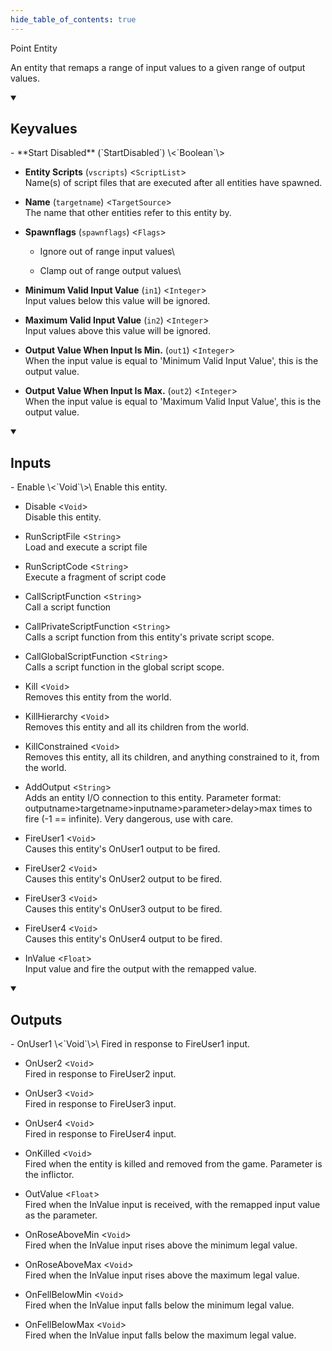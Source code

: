 ```yaml
---
hide_table_of_contents: true
---
```


<!---
!!!!!!
THIS PAGE IS AUTOGENERATED FROM GAME FGD DEFINITIONS!
DO NOT EDIT MANUALLY!
!!!!!!

In order to make edits, you can make an annotation file in /fgd_dump_overrides
-->


Point Entity

An entity that remaps a range of input values to a given range of output values.

<details open>
<summary><h2>Keyvalues</h2></summary>
- **Start Disabled** (`StartDisabled`) \<`Boolean`\>

- **Entity Scripts** (`vscripts`) \<`ScriptList`\>\
Name(s) of script files that are executed after all entities have spawned.

- **Name** (`targetname`) \<`TargetSource`\>\
The name that other entities refer to this entity by.

- **Spawnflags** (`spawnflags`) \<`Flags`\>
  - Ignore out of range input values\
    
  - Clamp out of range output values\
    


- **Minimum Valid Input Value** (`in1`) \<`Integer`\>\
Input values below this value will be ignored.

- **Maximum Valid Input Value** (`in2`) \<`Integer`\>\
Input values above this value will be ignored.

- **Output Value When Input Is Min.** (`out1`) \<`Integer`\>\
When the input value is equal to 'Minimum Valid Input Value', this is the output value.

- **Output Value When Input Is Max.** (`out2`) \<`Integer`\>\
When the input value is equal to 'Maximum Valid Input Value', this is the output value.


 </details>
<details open>
<summary><h2>Inputs</h2></summary>
- Enable \<`Void`\>\
Enable this entity.

- Disable \<`Void`\>\
Disable this entity.

- RunScriptFile \<`String`\>\
Load and execute a script file

- RunScriptCode \<`String`\>\
Execute a fragment of script code

- CallScriptFunction \<`String`\>\
Call a script function

- CallPrivateScriptFunction \<`String`\>\
Calls a script function from this entity's private script scope.

- CallGlobalScriptFunction \<`String`\>\
Calls a script function in the global script scope.

- Kill \<`Void`\>\
Removes this entity from the world.

- KillHierarchy \<`Void`\>\
Removes this entity and all its children from the world.

- KillConstrained \<`Void`\>\
Removes this entity, all its children, and anything constrained to it, from the world.

- AddOutput \<`String`\>\
Adds an entity I/O connection to this entity. Parameter format: outputname&gt;targetname>inputname&gt;parameter&gt;delay&gt;max times to fire (-1 == infinite). Very dangerous, use with care.

- FireUser1 \<`Void`\>\
Causes this entity's OnUser1 output to be fired.

- FireUser2 \<`Void`\>\
Causes this entity's OnUser2 output to be fired.

- FireUser3 \<`Void`\>\
Causes this entity's OnUser3 output to be fired.

- FireUser4 \<`Void`\>\
Causes this entity's OnUser4 output to be fired.

- InValue \<`Float`\>\
Input value and fire the output with the remapped value.


 </details>
<details open>
<summary><h2>Outputs</h2></summary>
- OnUser1 \<`Void`\>\
Fired in response to FireUser1 input.

- OnUser2 \<`Void`\>\
Fired in response to FireUser2 input.

- OnUser3 \<`Void`\>\
Fired in response to FireUser3 input.

- OnUser4 \<`Void`\>\
Fired in response to FireUser4 input.

- OnKilled \<`Void`\>\
Fired when the entity is killed and removed from the game. Parameter is the inflictor.

- OutValue \<`Float`\>\
Fired when the InValue input is received, with the remapped input value as the parameter.

- OnRoseAboveMin \<`Void`\>\
Fired when the InValue input rises above the minimum legal value.

- OnRoseAboveMax \<`Void`\>\
Fired when the InValue input rises above the maximum legal value.

- OnFellBelowMin \<`Void`\>\
Fired when the InValue input falls below the minimum legal value.

- OnFellBelowMax \<`Void`\>\
Fired when the InValue input falls below the maximum legal value.


 </details>